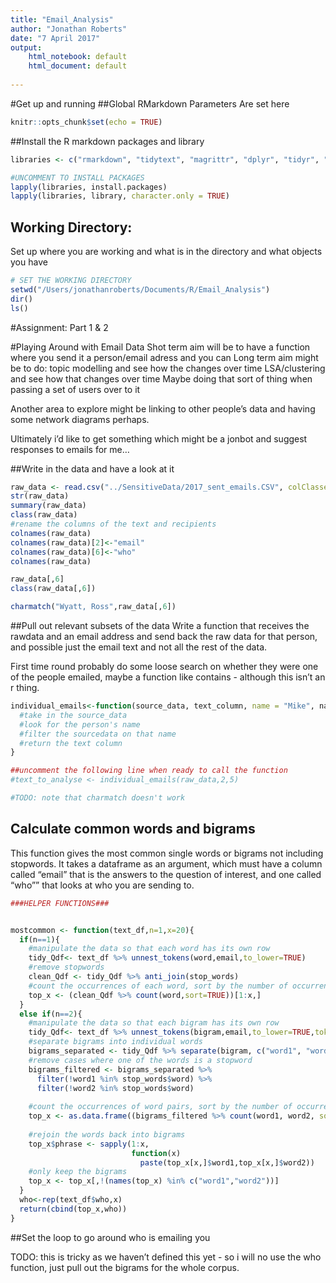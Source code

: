 ```yaml
---
title: "Email_Analysis"
author: "Jonathan Roberts"
date: "7 April 2017"
output: 
    html_notebook: default
    html_document: default
    
---
```


#Get up and running
##Global RMarkdown Parameters
Are set here

```r
knitr::opts_chunk$set(echo = TRUE)
```


##Install the R markdown packages and library

```r
libraries <- c("rmarkdown", "tidytext", "magrittr", "dplyr", "tidyr", "lazyeval", "purrr")

#UNCOMMENT TO INSTALL PACKAGES
lapply(libraries, install.packages)
lapply(libraries, library, character.only = TRUE)
```

## Working Directory: 
Set up where you are working and what is in the directory and what objects you have
 
```r

# SET THE WORKING DIRECTORY
setwd("/Users/jonathanroberts/Documents/R/Email_Analysis")
dir()
ls()

```

#Assignment: Part 1 & 2


#Playing Around with Email Data
Shot term aim will be to have a function where you send it a person/email adress and you can 
Long term aim might be to do:
topic modelling and see how the changes over time
LSA/clustering and see how that changes over time
Maybe doing that sort of thing when passing a set of users over to it

Another area to explore might be linking to other people's data and having some network diagrams perhaps.

Ultimately i'd like to get something which might be a jonbot and suggest responses to emails for me...



##Write in the data and have a look at it

```r

raw_data <- read.csv("../SensitiveData/2017_sent_emails.CSV", colClasses = "character")
str(raw_data)
summary(raw_data)
class(raw_data)
#rename the columns of the text and recipients
colnames(raw_data)
colnames(raw_data)[2]<-"email"
colnames(raw_data)[6]<-"who"
colnames(raw_data)

raw_data[,6]
class(raw_data[,6])

charmatch("Wyatt, Ross",raw_data[,6])

```


##Pull out relevant subsets of the data
Write a function that receives the rawdata and an email address and send back the raw data for that person, and possible just the email text and not all the rest of the data.

First time round probably do some loose search on whether they were one of the people emailed, maybe a function like contains - although this isn't an r thing.

```r

individual_emails<-function(source_data, text_column, name = "Mike", name_column){
  #take in the source_data
  #look for the person's name
  #filter the sourcedata on that name
  #return the text column
}

##uncomment the following line when ready to call the function
#text_to_analyse <- individual_emails(raw_data,2,5)

#TODO: note that charmatch doesn't work

```


## Calculate common words and bigrams
This function gives the most common single words or bigrams not including stopwords.
It takes a dataframe as an argument, which must have a column called "email" that is
the answers to the question of interest, and one called "who"" that looks at who you are sending to.


```r


###HELPER FUNCTIONS###


mostcommon <- function(text_df,n=1,x=20){
  if(n==1){
    #manipulate the data so that each word has its own row
    tidy_Qdf<- text_df %>% unnest_tokens(word,email,to_lower=TRUE)
    #remove stopwords
    clean_Qdf <- tidy_Qdf %>% anti_join(stop_words)
    #count the occurrences of each word, sort by the number of occurrences, and take the top x
    top_x <- (clean_Qdf %>% count(word,sort=TRUE))[1:x,]
  }
  else if(n==2){
    #manipulate the data so that each bigram has its own row
    tidy_Qdf<- text_df %>% unnest_tokens(bigram,email,to_lower=TRUE,token="ngrams",n=2)
    #separate bigrams into individual words
    bigrams_separated <- tidy_Qdf %>% separate(bigram, c("word1", "word2"), sep = " ")
    #remove cases where one of the words is a stopword
    bigrams_filtered <- bigrams_separated %>%
      filter(!word1 %in% stop_words$word) %>%
      filter(!word2 %in% stop_words$word)
    
    #count the occurrences of word pairs, sort by the number of occurrences, and take the top x
    top_x <- as.data.frame((bigrams_filtered %>% count(word1, word2, sort = TRUE))[1:x,])
    
    #rejoin the words back into bigrams
    top_x$phrase <- sapply(1:x,
                           function(x)
                             paste(top_x[x,]$word1,top_x[x,]$word2))
    #only keep the bigrams
    top_x <- top_x[,!(names(top_x) %in% c("word1","word2"))]
  }
  who<-rep(text_df$who,x)
  return(cbind(top_x,who))
}


```


##Set the loop to go around who is emailing you

TODO: this is tricky as we haven't defined this yet - so i will no use the who function, just pull out the bigrams for the whole corpus.



